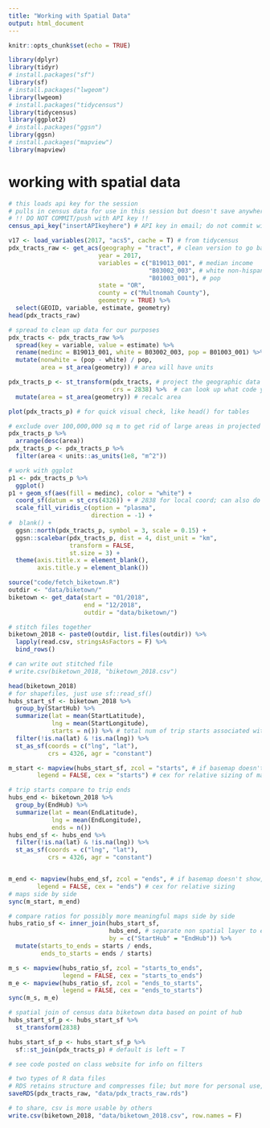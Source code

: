 ```yaml
---
title: "Working with Spatial Data"
output: html_document
---
```


```r
knitr::opts_chunk$set(echo = TRUE)

library(dplyr)
library(tidyr)
# install.packages("sf")
library(sf)
# install.packages("lwgeom")
library(lwgeom)
# install.packages("tidycensus")
library(tidycensus)
library(ggplot2)
# install.packages("ggsn")
library(ggsn)
# install.packages("mapview")
library(mapview)
```

# working with spatial data

```r
# this loads api key for the session
# pulls in census data for use in this session but doesn't save anywhere
# !! DO NOT COMMIT/push with API key !!
census_api_key("insertAPIkeyhere") # API key in email; do not commit with key here in code

v17 <- load_variables(2017, "acs5", cache = T) # from tidycensus
pdx_tracts_raw <- get_acs(geography = "tract", # clean version to go back to if needed
                         year = 2017,
                         variables = c("B19013_001", # median income
                                       "B03002_003", # white non-hispanic
                                       "B01003_001"), # pop
                         state = "OR",
                         county = c("Multnomah County"),
                         geometry = TRUE) %>% 
  select(GEOID, variable, estimate, geometry)
head(pdx_tracts_raw)

```

```r
# spread to clean up data for our purposes
pdx_tracts <- pdx_tracts_raw %>% 
  spread(key = variable, value = estimate) %>% 
  rename(medinc = B19013_001, white = B03002_003, pop = B01003_001) %>% 
  mutate(nonwhite = (pop - white) / pop,
         area = st_area(geometry)) # area will have units

pdx_tracts_p <- st_transform(pdx_tracts, # project the geographic data to local coord sys
                             crs = 2838) %>%  # can look up what code you need
  mutate(area = st_area(geometry)) # recalc area

plot(pdx_tracts_p) # for quick visual check, like head() for tables

# exclude over 100,000,000 sq m to get rid of large areas in projected layer for more zoom in
pdx_tracts_p %>% 
  arrange(desc(area))
pdx_tracts_p <- pdx_tracts_p %>% 
  filter(area < units::as_units(1e8, "m^2"))

# work with ggplot
p1 <- pdx_tracts_p %>% 
  ggplot()
p1 + geom_sf(aes(fill = medinc), color = "white") +
  coord_sf(datum = st_crs(4326)) + # 2838 for local coord; can also do a crude zoom with xlim and ylim
  scale_fill_viridis_c(option = "plasma",
                       direction = -1) +
#  blank() +
  ggsn::north(pdx_tracts_p, symbol = 3, scale = 0.15) +
  ggsn::scalebar(pdx_tracts_p, dist = 4, dist_unit = "km",
                 transform = FALSE,
                 st.size = 3) +
  theme(axis.title.x = element_blank(),
        axis.title.y = element_blank())

```

```r
source("code/fetch_biketown.R")
outdir <- "data/biketown/"
biketown <- get_data(start = "01/2018",
                     end = "12/2018",
                     outdir = "data/biketown/")

# stitch files together
biketown_2018 <- paste0(outdir, list.files(outdir)) %>% 
  lapply(read.csv, stringsAsFactors = F) %>% 
  bind_rows()

# can write out stitched file
# write.csv(biketown_2018, "biketown_2018.csv")

head(biketown_2018)
# for shapefiles, just use sf::read_sf()
hubs_start_sf <- biketown_2018 %>% 
  group_by(StartHub) %>% 
  summarize(lat = mean(StartLatitude),
            lng = mean(StartLongitude),
            starts = n()) %>% # total num of trip starts associated with that hub
  filter(!is.na(lat) & !is.na(lng)) %>%
  st_as_sf(coords = c("lng", "lat"),
           crs = 4326, agr = "constant")

m_start <- mapview(hubs_start_sf, zcol = "starts", # if basemap doesn't show, open in browser
        legend = FALSE, cex = "starts") # cex for relative sizing of markers

# trip starts compare to trip ends
hubs_end <- biketown_2018 %>% 
  group_by(EndHub) %>% 
  summarize(lat = mean(EndLatitude),
            lng = mean(EndLongitude),
            ends = n())
hubs_end_sf <- hubs_end %>% 
  filter(!is.na(lat) & !is.na(lng)) %>%
  st_as_sf(coords = c("lng", "lat"),
           crs = 4326, agr = "constant")


m_end <- mapview(hubs_end_sf, zcol = "ends", # if basemap doesn't show, open in browser
        legend = FALSE, cex = "ends") # cex for relative sizing
# maps side by side
sync(m_start, m_end)

# compare ratios for possibly more meaningful maps side by side
hubs_ratio_sf <- inner_join(hubs_start_sf,
                            hubs_end, # separate non spatial layer to ease join
                            by = c("StartHub" = "EndHub")) %>% 
  mutate(starts_to_ends = starts / ends,
         ends_to_starts = ends / starts)

m_s <- mapview(hubs_ratio_sf, zcol = "starts_to_ends",
               legend = FALSE, cex = "starts_to_ends")
m_e <- mapview(hubs_ratio_sf, zcol = "ends_to_starts",
               legend = FALSE, cex = "ends_to_starts")
sync(m_s, m_e)

```

```r
# spatial join of census data biketown data based on point of hub
hubs_start_sf_p <- hubs_start_sf %>%
  st_transform(2838)

hubs_start_sf_p <- hubs_start_sf_p %>% 
  sf::st_join(pdx_tracts_p) # default is left = T

# see code posted on class website for info on filters
```

```r
# two types of R data files
# RDS retains structure and compresses file; but more for personal use, not great for sharing
saveRDS(pdx_tracts_raw, "data/pdx_tracts_raw.rds")

# to share, csv is more usable by others
write.csv(biketown_2018, "data/biketown_2018.csv", row.names = F)

```

